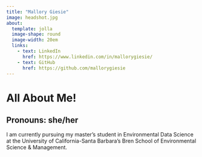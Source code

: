 ```yaml
---
title: "Mallory Giesie"
image: headshot.jpg
about: 
  template: jolla
  image-shape: round
  image-width: 20em
  links:
    - text: LinkedIn
      href: https://www.linkedin.com/in/mallorygiesie/
    - text: GitHub
      href: https://github.com/mallorygiesie
---
```


::: about_me
<h1>All About Me!</h1>

<h2>**Pronouns:** she/her</h2>

::: Bio
I am currently pursuing my master's student in Environmental Data Science at the University of California-Santa Barbara's Bren School of Environmental Science & Management.
:::
:::
